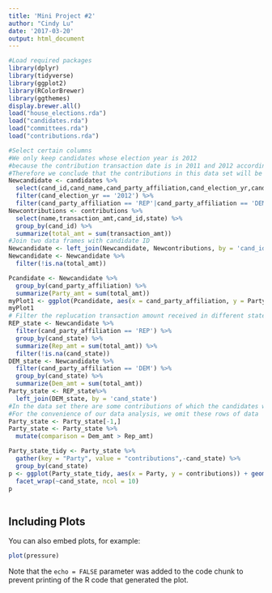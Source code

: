 ```yaml
---
title: 'Mini Project #2'
author: "Cindy Lu"
date: '2017-03-20'
output: html_document
---
```


```r
#Load required packages
library(dplyr)
library(tidyverse)
library(ggplot2)
library(RColorBrewer)
library(ggthemes)
display.brewer.all()
load("house_elections.rda")
load("candidates.rda")
load("committees.rda")
load("contributions.rda")

```


```r
#Select certain columns
#We only keep candidates whose election year is 2012
#because the contribution transaction date is in 2011 and 2012 according to the contributions data table 
#Therefore we conclude that the contributions in this data set will be most possibily directed to 2012's election or elections above 2012 
Newcandidate <- candidates %>%
  select(cand_id,cand_name,cand_party_affiliation,cand_election_yr,cand_state) %>%
  filter(cand_election_yr == '2012') %>%
  filter(cand_party_affiliation == 'REP'|cand_party_affiliation == 'DEM' )
Newcontributions <- contributions %>%
  select(name,transaction_amt,cand_id,state) %>%
  group_by(cand_id) %>%
  summarize(total_amt = sum(transaction_amt))
#Join two data frames with candidate ID
Newcandidate <- left_join(Newcandidate, Newcontributions, by = 'cand_id') 
Newcandidate <- Newcandidate %>%
  filter(!is.na(total_amt))

Pcandidate <- Newcandidate %>%
  group_by(cand_party_affiliation) %>%
  summarize(Party_amt = sum(total_amt))
myPlot1 <- ggplot(Pcandidate, aes(x = cand_party_affiliation, y = Party_amt)) + geom_bar(stat = "identity", width = 0.3) + scale_fill_brewer(palette = 'Oranges')
myPlot1
# Filter the replucation transaction amount received in different states
REP_state <- Newcandidate %>%
  filter(cand_party_affiliation == 'REP') %>%
  group_by(cand_state) %>%
  summarize(Rep_amt = sum(total_amt)) %>%
  filter(!is.na(cand_state))
DEM_state <- Newcandidate %>%
  filter(cand_party_affiliation == 'DEM') %>%
  group_by(cand_state) %>%
  summarize(Dem_amt = sum(total_amt))
Party_state <- REP_state%>%
  left_join(DEM_state, by = 'cand_state')
#In the data set there are some contributions of which the candidates who received do not indicate the states they represent 
#For the convenience of our data analysis, we omit these rows of data   
Party_state <- Party_state[-1,]
Party_state <- Party_state %>%
  mutate(comparison = Dem_amt > Rep_amt)

Party_state_tidy <- Party_state %>%
  gather(key = "Party", value = "contributions",-cand_state) %>%
  group_by(cand_state)
p <- ggplot(Party_state_tidy, aes(x = Party, y = contributions)) + geom_bar(stat = 'identity') +
  facet_wrap(~cand_state, ncol = 10)
p
  
```

## Including Plots

You can also embed plots, for example:

```r
plot(pressure)
```

Note that the `echo = FALSE` parameter was added to the code chunk to prevent printing of the R code that generated the plot.

